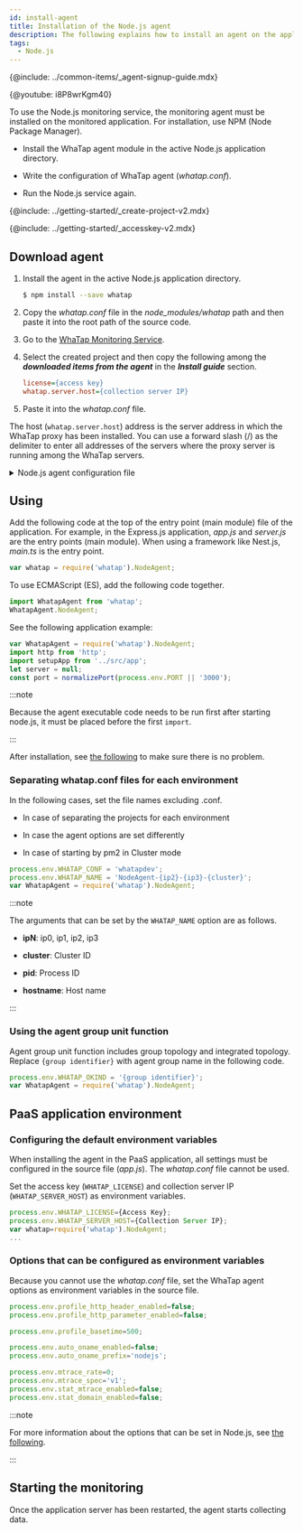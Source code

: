 ```yaml
---
id: install-agent
title: Installation of the Node.js agent
description: The following explains how to install an agent on the application server in the Node.js environment.
tags:
  - Node.js
---
```



{@include: ../common-items/_agent-signup-guide.mdx}   

{@youtube: i8P8wrKgm40}

To use the Node.js monitoring service, the monitoring agent must be installed on the monitored application. For installation, use NPM (Node Package Manager).

- Install the WhaTap agent module in the active Node.js application directory.

- Write the configuration of WhaTap agent (_whatap.conf_).

- Run the Node.js service again.

{@include: ../getting-started/_create-project-v2.mdx}

{@include: ../getting-started/_accesskey-v2.mdx} 

## Download agent

1. Install the agent in the active Node.js application directory.

   ```bash
   $ npm install --save whatap
   ```

2. Copy the _whatap.conf_ file in the _node_modules/whatap_ path and then paste it into the root path of the source code.

3. Go to the [WhaTap Monitoring Service](https://service.whatap.io).

4. Select the created project and then copy the following among the **_downloaded items from the agent_** in the **_Install guide_** section.

   ```ini title='Example'
   license={access key}
   whatap.server.host={collection server IP}
   ```

5. Paste it into the _whatap.conf_ file.

The host (`whatap.server.host`) address is the server address in which the WhaTap proxy has been installed. You can use a forward slash (/) as the delimiter to enter all addresses of the servers where the proxy server is running among the WhaTap servers.

<details>
<summary>Node.js agent configuration file</summary>

The roles of each file that makes up the Node.js monitoring service are as follows:

- _whatap.conf_: Sample of the agent configuration file. Copy the file and enter the access key.

- _lib_: Agent and tracer program

- _README.md_: Guide to the agent installation

- _package.json_: Configuration file for the NPM module environment

- _index.js_: Main export declaration file

</details>

## Using

Add the following code at the top of the entry point (main module) file of the application. For example, in the Express.js application, _app.js_ and _server.js_ are the entry points (main module). When using a framework like Nest.js, _main.ts_ is the entry point.

```javascript title='Javascript'
var whatap = require('whatap').NodeAgent;
```

To use ECMAScript (ES), add the following code together.

```javascript title='ES'
import WhatapAgent from 'whatap';
WhatapAgent.NodeAgent;
```

See the following application example:

```javascript
var WhatapAgent = require('whatap').NodeAgent;
import http from 'http';
import setupApp from '../src/app';
let server = null;
const port = normalizePort(process.env.PORT || '3000');
```

:::note

Because the agent executable code needs to be run first after starting node.js, it must be placed before the first `import`.

:::

After installation, see [the following](install-check) to make sure there is no problem.

### Separating whatap.conf files for each environment

In the following cases, set the file names excluding .conf.

- In case of separating the projects for each environment

- In case the agent options are set differently

- In case of starting by pm2 in Cluster mode

```javascript
process.env.WHATAP_CONF = 'whatapdev';
process.env.WHATAP_NAME = 'NodeAgent-{ip2}-{ip3}-{cluster}';
var WhatapAgent = require('whatap').NodeAgent;
```

:::note

The arguments that can be set by the `WHATAP_NAME` option are as follows.

- **ipN**: ip0, ip1, ip2, ip3

- **cluster**: Cluster ID

- **pid**: Process ID

- **hostname**: Host name

:::

### Using the agent group unit function

Agent group unit function includes group topology and integrated topology. Replace `{group identifier}` with agent group name in the following code.

```javascript
process.env.WHATAP_OKIND = '{group identifier}';
var WhatapAgent = require('whatap').NodeAgent;
```

## PaaS application environment

### Configuring the default environment variables

When installing the agent in the PaaS application, all settings must be configured in the source file (_app.js_). The _whatap.conf_ file cannot be used.

Set the access key (`WHATAP_LICENSE`) and collection server IP (`WHATAP_SERVER_HOST`) as environment variables.

```javascript title='app.js'
process.env.WHATAP_LICENSE={Access Key};
process.env.WHATAP_SERVER_HOST={Collection Server IP};
var whatap=require('whatap').NodeAgent;
...
```

### Options that can be configured as environment variables

Because you cannot use the _whatap.conf_ file, set the WhaTap agent options as environment variables in the source file.

```javascript title='app.js'
process.env.profile_http_header_enabled=false;
process.env.profile_http_parameter_enabled=false;

process.env.profile_basetime=500;

process.env.auto_oname_enabled=false;
process.env.auto_oname_prefix='nodejs';

process.env.mtrace_rate=0;
process.env.mtrace_spec='v1';
process.env.stat_mtrace_enabled=false;
process.env.stat_domain_enabled=false;
```

:::note

For more information about the options that can be set in Node.js, see [the following](set-agent).

:::

## Starting the monitoring

Once the application server has been restarted, the agent starts collecting data.
